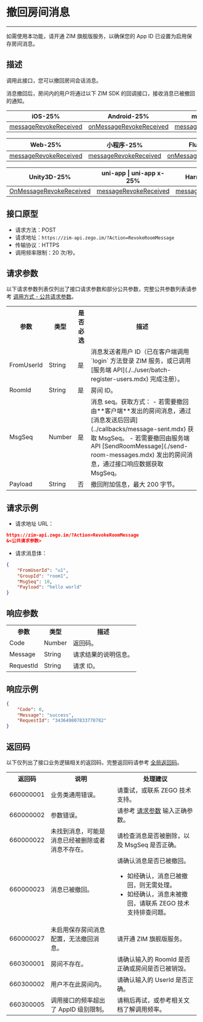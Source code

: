 
# 撤回房间消息

- - -

<Note title="说明">

如需使用本功能，请开通 ZIM 旗舰版服务，以确保您的 App ID 已设置为启用保存房间消息。
</Note>

## 描述

调用此接口，您可以撤回房间会话消息。

消息撤回后，房间内的用户将通过以下 ZIM SDK 的回调接口，接收消息已被撤回的通知。

| iOS-25% | Android-25% | macOS-25% | Windows-25% |
|-----|---------|-------|---------|
| [messageRevokeReceived](https://doc-zh.zego.im/article/api?doc=zim_API~objective-c_ios~protocol~ZIMEventHandler#zim-message-revoke-received) | [onMessageRevokeReceived](https://doc-zh.zego.im/article/api?doc=zim_API~java_android~class~ZIMEventHandler#on-message-revoke-received) | [messageRevokeReceived](https://doc-zh.zego.im/article/api?doc=zim_API~objective-c_macos~protocol~ZIMEventHandler#zim-message-revoke-received) | [onMessageRevokeReceived](https://doc-zh.zego.im/article/api?doc=zim_API~cpp_windows~class~ZIMEventHandler#on-message-revoke-received) |

| Web-25% | 小程序-25% | Flutter-25% | React Native-25% |
|---------|-----|--------|--------------|
| [messageRevokeReceived](https://doc-zh.zego.im/article/api?doc=zim_API~javascript_web~interface~ZIMEventHandler#message-revoke-received) | [messageRevokeReceived](https://doc-zh.zego.im/article/api?doc=zim_API~javascript_wxxcx~interface~ZIMEventHandler#message-revoke-received) | [onMessageRevokeReceived](https://pub.dev/documentation/zego_zim/latest/zego_zim/ZIMEventHandler/onMessageRevokeReceived.html) | [messageRevokeReceived](https://doc-zh.zego.im/article/api?doc=zim_API~javascript_react-native~interface~ZIMEventHandler#message-revoke-received) |

| Unity3D-25% | uni-app \| uni-app x-25% | HarmonyOS-25% |
|---------|---------|---------|
| [OnMessageRevokeReceived](https://doc-zh.zego.im/article/api?doc=zim_API~cs_unity3d~class~ZIMEventHandler#on-message-revoke-received) | [messageRevokeReceived](https://doc-zh.zego.im/article/api?doc=zim_API~javascript_uni-app~interface~ZIMEventHandler#message-revoke-received) | [messageRevokeReceived](https://doc-zh.zego.im/article/api?doc=zim_API~javascript_harmony~interface~ZIMEventHandler#message-revoke-received) |


## 接口原型

- 请求方法：POST
- 请求地址：`https://zim-api.zego.im/?Action=RevokeRoomMessage`
- 传输协议：HTTPS
- 调用频率限制：20 次/秒。

## 请求参数

以下请求参数列表仅列出了接口请求参数和部分公共参数，完整公共参数列表请参考 [调用方式 - 公共请求参数](../accessing-server-apis.mdx#2-公共参数)。

<table>

<tbody><tr>
<th>参数</th>
<th>类型</th>
<th>是否必选</th>
<th>描述</th>
</tr>
<tr>
<td>FromUserId</td>
<td>String</td>
<td>是</td>
<td>消息发送者用户 ID（已在客户端调用 `login` 方法登录 ZIM 服务，或已调用 [服务端 API](./../user/batch-register-users.mdx) 完成注册）。</td>
</tr>
<tr>
<td>RoomId</td>
<td>String</td>
<td>是</td>
<td>房间 ID。</td>
</tr>
<tr>
<td>MsgSeq</td>
<td>Number</td>
<td>是</td>
<td>
消息 seq。获取方式：
- 若需要撤回由**客户端**发出的房间消息，通过 [消息发送后回调](../callbacks/message-sent.mdx) 获取 MsgSeq。
- 若需要撤回由服务端 API [SendRoomMessage](./send-room-messages.mdx) 发出的房间消息，通过接口响应数据获取 MsgSeq。
</td>
</tr>
<tr>
<td>Payload</td>
<td>String</td>
<td>否</td>
<td>撤回附加信息，最大 200 字节。</td>
</tr>
</tbody></table>

## 请求示例

- 请求地址 URL：

```json
https://zim-api.zego.im/?Action=RevokeRoomMessage
&<公共请求参数>
```
- 请求消息体：

```json
{
    "FromUserId": "u1",
    "GroupId": "room1",
    "MsgSeq": 10,
    "Payload": "hello world"
}
```

## 响应参数

<table>
<tbody><tr data-row-level="1">
<th>参数</th>
<th>类型</th>
<th>描述</th>
</tr>
<tr data-row-level="2">
<td>Code</td>
<td>Number</td>
<td>返回码。</td>
</tr>
<tr data-row-level="3">
<td>Message</td>
<td>String</td>
<td>请求结果的说明信息。</td>
</tr>
<tr data-row-level="4">
<td>RequestId</td>
<td>String</td>
<td>请求 ID。</td>
</tr>
</tbody></table>

## 响应示例

```json
{
    "Code": 0,
    "Message": "success",
    "RequestId": "343649807833778782"
}
```

## 返回码

以下仅列出了接口业务逻辑相关的返回码，完整返回码请参考 [全局返回码](../return-codes.mdx)。

<table>
<tbody><tr>
<th>返回码</th>
<th>说明</th>
<th>处理建议</th>
</tr>
<tr>
<td>660000001</td>
<td>业务类通用错误。</td>
<td>请重试，或联系 ZEGO 技术支持。</td>
</tr>
<tr>
<td>660000002</td>
<td>参数错误。</td>
<td>请参考 <a href="#请求参数">请求参数</a> 输入正确参数。</td>
</tr>
<tr>
<td>660000022</td>
<td>未找到消息，可能是消息已经被删除或者消息不存在。</td>
<td>请检查消息是否被删除，以及 MsgSeq 是否正确。</td>
</tr>
<tr>
<td>660000023</td>
<td>消息已被撤回。</td>
<td>请确认消息是否已被撤回。<ul><li>如经确认，消息已被撤回，则无需处理。</li><li>如经确认，消息未被撤回，请联系 ZEGO 技术支持排查问题。</li></ul></td>
</tr>
<tr>
<td>660000027</td>
<td>未启用保存房间消息配置，无法撤回消息。</td>
<td>请开通 ZIM 旗舰版服务。</td>
</tr>
<tr>
<td>660300001</td>
<td>房间不存在。</td>
<td>请确认输入的 RoomId 是否正确或房间是否已被销毁。</td>
</tr>
<tr>
<td>660300002</td>
<td>用户不在此房间内。</td>
<td>请确认输入的 UserId 是否正确。</td>
</tr>
<tr>
<td>660300005</td>
<td>调用接口的频率超出了 AppID 级别限制。</td>
<td>请稍后再试，或参考相关文档了解调用频率。</td>
</tr>
</tbody></table>
